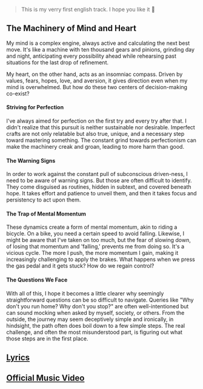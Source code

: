 > This is my verry first english track. I hope you like it 🤗

## The Machinery of Mind and Heart

My mind is a complex engine, always active and calculating the next best move. It's like a machine with ten thousand gears and pinions, grinding day and night, anticipating every possibility ahead while rehearsing past situations for the last drop of refinement.

My heart, on the other hand, acts as an insomniac compass. Driven by values, fears, hopes, love, and aversion, it gives direction even when my mind is overwhelmed. But how do these two centers of decision-making co-exist?

#### Striving for Perfection

I've always aimed for perfection on the first try and every try after that. I didn't realize that this pursuit is neither sustainable nor desirable. Imperfect crafts are not only relatable but also true, unique, and a necessary step toward mastering something. The constant grind towards perfectionism can make the machinery creak and groan, leading to more harm than good.

#### The Warning Signs

In order to work against the constant pull of subconscious driven-ness, I need to be aware of warning signs. But those are often difficult to identify. They come disguised as routines, hidden in subtext, and covered beneath hope. It takes effort and patience to unveil them, and then it takes focus and persistency to act upon them.

#### The Trap of Mental Momentum

These dynamics create a form of mental momentum, akin to riding a bicycle. On a bike, you need a certain speed to avoid falling. Likewise, I might be aware that I've taken on too much, but the fear of slowing down, of losing that momentum and 'falling,' prevents me from doing so. It's a vicious cycle. The more I push, the more momentum I gain, making it increasingly challenging to apply the brakes. What happens when we press the gas pedal and it gets stuck? How do we regain control?

#### The Questions We Face

With all of this, I hope it becomes a little clearer why seemingly straightforward questions can be so difficult to navigate. Queries like "Why don't you run home? Why don't you stop?" are often well-intentioned but can sound mocking when asked by myself, society, or others. From the outside, the journey may seem deceptively simple and ironically, in hindsight, the path often does boil down to a few simple steps. The real challenge, and often the most misunderstood part, is figuring out what those steps are in the first place.

## [Lyrics](/songs/yunorun)

## [Official Music Video](https://www.youtube.com/watch?v=6jG7TG1TUQ4)
